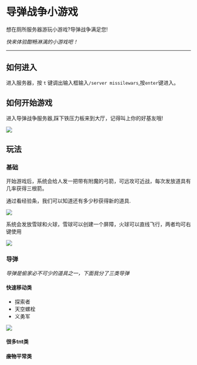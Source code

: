 # 导弹战争小游戏

想在厕所服务器游玩小游戏?导弹战争满足您!

_快来体验酣畅淋漓的小游戏吧！_

---

## 如何进入

进入服务器，按 `t` 键调出输入框输入`/server missilewars`,按`enter`键进入。



## 如何开始游戏

进入导弹战争服务器,踩下铁压力板来到大厅，记得叫上你的好基友哦!

![](铁压力板.png)

## 玩法

### 基础
开始游戏后，系统会给人发一把带有附魔的弓箭，可远攻可近战，每次发放道具有几率获得三根箭。

通过看经验条，我们可以知道还有多少秒获得新的道具.

![](经验条.png)

系统会发放雪球和火球，雪球可以创建一个屏障，火球可以直线飞行，两者均可右键使用

![](盾火球.png)

### 导弹

_导弹是偷家必不可少的道具之一，下面我分了三类导弹_

#### 快速移动类  
- 探索者
- 天空螺栓
- 义勇军

![](铁压力板.png)

#### 很多tnt类


#### ~~废物~~平常类

